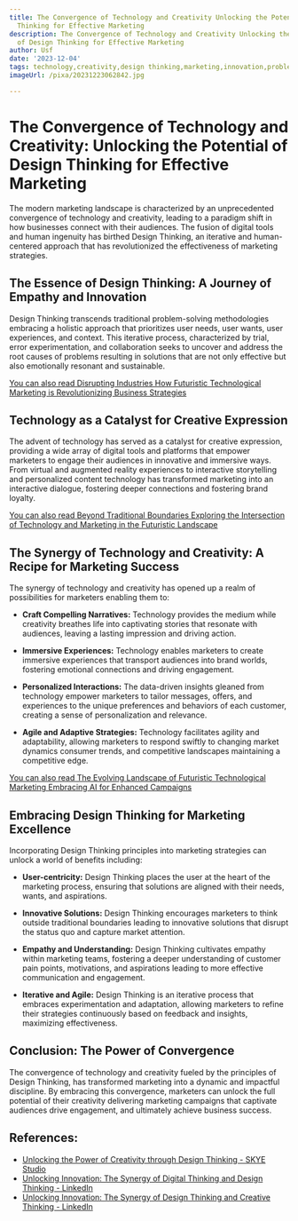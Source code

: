 ```yaml
---
title: The Convergence of Technology and Creativity Unlocking the Potential of Design
  Thinking for Effective Marketing
description: The Convergence of Technology and Creativity Unlocking the Potential
  of Design Thinking for Effective Marketing
author: Usf
date: '2023-12-04'
tags: technology,creativity,design thinking,marketing,innovation,problem solving,ideation,brainstorming,prototyping,testing
imageUrl: /pixa/20231223062842.jpg

---
```

# The Convergence  of Technology and  Creativity: Unlocking the Potential of Design Thinking for Effective Marketing

The modern marketing landscape is characterized by an unprecedented convergence of technology and creativity, leading to a paradigm shift in how businesses connect with their audiences. The fusion of digital tools and human ingenuity has birthed Design Thinking, an iterative and human-centered approach that has revolutionized the effectiveness of  marketing strategies.

## The Essence of Design Thinking: A Journey of  Empathy and Innovation
Design Thinking transcends traditional problem-solving methodologies embracing a holistic approach that prioritizes user needs, user wants, user experiences, and context. This iterative process, characterized by trial, error  experimentation, and collaboration seeks to uncover and address the root  causes of problems  resulting in solutions that are not  only effective but also emotionally resonant and sustainable.

[You can also read Disrupting Industries How Futuristic  Technological Marketing  is Revolutionizing Business Strategies](Disrupting%20Industries%20How%20Futuristic%20Technological%20Marketing%20is%20Revolutionizing%20Business%20Strategies)


## Technology  as a Catalyst for Creative Expression
The advent of technology has served as a catalyst for creative expression, providing  a  wide array of digital tools and platforms that empower marketers to engage their audiences in innovative and immersive  ways. From virtual and augmented reality experiences to interactive storytelling and personalized content technology has transformed marketing into an interactive dialogue, fostering deeper connections and fostering brand loyalty.

[You can also read Beyond Traditional Boundaries  Exploring the Intersection of Technology  and Marketing  in the Futuristic Landscape](Beyond%20Traditional%20Boundaries%20Exploring%20the%20Intersection%20of%20Technology%20and%20Marketing%20in%20the%20Futuristic%20Landscape)


## The  Synergy  of Technology and Creativity: A Recipe for Marketing Success
The synergy of technology and creativity has opened up a realm of possibilities for marketers enabling them to:

* **Craft Compelling Narratives:**  Technology provides the medium while creativity breathes life into captivating stories that resonate with audiences, leaving a  lasting impression and driving action.


* **Immersive Experiences:** Technology enables  marketers to create immersive  experiences that transport audiences into brand worlds, fostering emotional connections and driving engagement.


*  **Personalized Interactions:** The data-driven insights gleaned  from technology empower marketers to tailor messages, offers, and experiences to the unique preferences and behaviors of each customer, creating a sense of personalization and  relevance.


* **Agile and Adaptive  Strategies:** Technology facilitates agility and adaptability, allowing marketers  to respond swiftly to changing market dynamics consumer  trends, and competitive landscapes maintaining a competitive edge.

[You  can also read The Evolving  Landscape of Futuristic  Technological Marketing Embracing AI for Enhanced Campaigns](The%20Evolving%20Landscape%20of%20Futuristic%20Technological%20Marketing%20Embracing%20AI%20for%20Enhanced%20Campaigns)


## Embracing Design Thinking for Marketing Excellence
Incorporating Design Thinking principles into marketing strategies can unlock  a world of benefits including:

* **User-centricity:** Design Thinking  places the user at the heart of the  marketing process, ensuring that solutions are  aligned with their needs, wants, and aspirations.


* **Innovative Solutions:** Design Thinking encourages marketers to think outside traditional boundaries leading to innovative solutions  that disrupt the status quo  and capture market attention.


* **Empathy and Understanding:**  Design Thinking cultivates empathy within marketing teams, fostering  a deeper understanding  of customer pain points, motivations, and aspirations leading to  more effective communication and engagement.


* **Iterative and Agile:** Design Thinking is an  iterative process that  embraces experimentation and adaptation, allowing marketers to  refine their strategies continuously based on feedback and  insights, maximizing effectiveness.

## Conclusion: The Power of Convergence
The convergence of  technology  and creativity  fueled by the  principles of  Design Thinking, has transformed marketing into a dynamic and impactful discipline. By embracing this convergence, marketers  can unlock the full potential of their creativity delivering marketing campaigns  that captivate audiences drive engagement, and ultimately  achieve business success.

## References:
- [Unlocking the Power of Creativity through Design Thinking - SKYE Studio](https://skye-studio.com/unlocking-the-power-of-creativity-through-design-thinking/)
- [Unlocking Innovation: The Synergy of Digital Thinking and Design Thinking - LinkedIn](https://www.linkedin.com/pulse/unlocking-innovation-synergy-digital-thinking-design-prasad-kvsn)
- [Unlocking Innovation: The Synergy of Design Thinking and Creative Thinking - LinkedIn](https://www.linkedin.com/pulse/unlocking-innovation-synergy-design-thinking-creative?trk=public_post_main-feed-card_reshare_feed-article-content)
